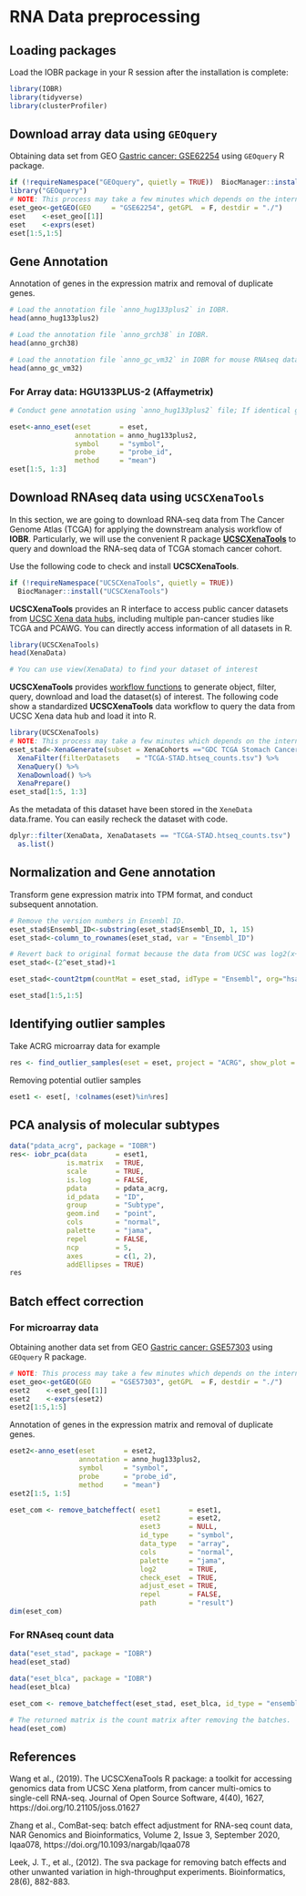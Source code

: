 
# **RNA Data preprocessing**
## Loading packages

Load the IOBR package in your R session after the installation is complete:
```r
library(IOBR)
library(tidyverse)
library(clusterProfiler)
```

## Download array data using `GEOquery`
Obtaining data set from GEO [Gastric cancer: GSE62254](https://pubmed.ncbi.nlm.nih.gov/25894828/) using `GEOquery` R package.
```r
if (!requireNamespace("GEOquery", quietly = TRUE))  BiocManager::install("GEOquery")
library("GEOquery")
# NOTE: This process may take a few minutes which depends on the internet connection speed. Please wait for its completion.
eset_geo<-getGEO(GEO     = "GSE62254", getGPL  = F, destdir = "./")
eset    <-eset_geo[[1]]
eset    <-exprs(eset)
eset[1:5,1:5]
```

## Gene Annotation

Annotation of genes in the expression matrix and removal of duplicate genes.
```r
# Load the annotation file `anno_hug133plus2` in IOBR.
head(anno_hug133plus2)

```

```r
# Load the annotation file `anno_grch38` in IOBR.
head(anno_grch38)

```

```r
# Load the annotation file `anno_gc_vm32` in IOBR for mouse RNAseq data
head(anno_gc_vm32)

```

### For Array data: HGU133PLUS-2 (Affaymetrix)
```r

# Conduct gene annotation using `anno_hug133plus2` file; If identical gene symbols exists, these genes would be ordered by the mean expression levels. The gene symbol with highest mean expression level is selected and remove others. 

eset<-anno_eset(eset       = eset,
                annotation = anno_hug133plus2,
                symbol     = "symbol",
                probe      = "probe_id",
                method     = "mean")
eset[1:5, 1:3]
```

## Download RNAseq data using `UCSCXenaTools`

In this section, we are going to download RNA-seq data from The Cancer Genome Atlas (TCGA) for applying the downstream analysis workflow of **IOBR**. Particularly, we will use the convenient R package [**UCSCXenaTools**](https://cran.r-project.org/web/packages/UCSCXenaTools/vignettes/USCSXenaTools.html) to query and download the RNA-seq data of TCGA stomach cancer cohort.

Use the following code to check and install **UCSCXenaTools**.

```r
if (!requireNamespace("UCSCXenaTools", quietly = TRUE))  
  BiocManager::install("UCSCXenaTools")
```

**UCSCXenaTools** provides an R interface to access public cancer datasets from [UCSC Xena data hubs](https://xenabrowser.net/datapages/), including multiple pan-cancer studies like TCGA and PCAWG. You can directly access information of all datasets in R.

```r
library(UCSCXenaTools)
head(XenaData)

# You can use view(XenaData) to find your dataset of interest
```

**UCSCXenaTools** provides [workflow functions](https://cran.r-project.org/web/packages/UCSCXenaTools/vignettes/USCSXenaTools.html#workflow) to generate object, filter, query, download and load the dataset(s) of interest. The following code show a standardized **UCSCXenaTools** data workflow to query the data from UCSC Xena data hub and load it into R.

```r
library(UCSCXenaTools)
# NOTE: This process may take a few minutes which depends on the internet connection speed. Please wait for its completion.
eset_stad<-XenaGenerate(subset = XenaCohorts =="GDC TCGA Stomach Cancer (STAD)") %>% 
  XenaFilter(filterDatasets    = "TCGA-STAD.htseq_counts.tsv") %>% 
  XenaQuery() %>%
  XenaDownload() %>% 
  XenaPrepare()
eset_stad[1:5, 1:3]
```

As the metadata of this dataset have been stored in the `XeneData` data.frame. You can easily recheck the dataset with code.

```r
dplyr::filter(XenaData, XenaDatasets == "TCGA-STAD.htseq_counts.tsv") |> 
  as.list()
```


## Normalization and Gene annotation
Transform gene expression matrix into TPM format, and conduct subsequent annotation. 
```r

# Remove the version numbers in Ensembl ID.
eset_stad$Ensembl_ID<-substring(eset_stad$Ensembl_ID, 1, 15)
eset_stad<-column_to_rownames(eset_stad, var = "Ensembl_ID")

# Revert back to original format because the data from UCSC was log2(x+1)transformed.
eset_stad<-(2^eset_stad)+1

eset_stad<-count2tpm(countMat = eset_stad, idType = "Ensembl", org="hsa", source = "local" )

eset_stad[1:5,1:5]
```

## Identifying outlier samples

Take ACRG microarray data for example
```r

res <- find_outlier_samples(eset = eset, project = "ACRG", show_plot = TRUE)
```

Removing potential outlier samples
```r
eset1 <- eset[, !colnames(eset)%in%res]
```

## PCA analysis of molecular subtypes

```r
data("pdata_acrg", package = "IOBR")
res<- iobr_pca(data       = eset1,
              is.matrix   = TRUE,
              scale       = TRUE,
              is.log      = FALSE,
              pdata       = pdata_acrg, 
              id_pdata    = "ID", 
              group       = "Subtype",
              geom.ind    = "point", 
              cols        = "normal",
              palette     = "jama", 
              repel       = FALSE,
              ncp         = 5,
              axes        = c(1, 2),
              addEllipses = TRUE)
res
```


## Batch effect correction

### For microarray data
Obtaining another data set from GEO [Gastric cancer: GSE57303](https://www.ncbi.nlm.nih.gov/pubmed/24935174/) using `GEOquery` R package.
```r
# NOTE: This process may take a few minutes which depends on the internet connection speed. Please wait for its completion.
eset_geo<-getGEO(GEO     = "GSE57303", getGPL  = F, destdir = "./")
eset2    <-eset_geo[[1]]
eset2    <-exprs(eset2)
eset2[1:5,1:5]
```

Annotation of genes in the expression matrix and removal of duplicate genes.
```r
eset2<-anno_eset(eset       = eset2,
                 annotation = anno_hug133plus2,
                 symbol     = "symbol",
                 probe      = "probe_id",
                 method     = "mean")
eset2[1:5, 1:5]
```


```r
eset_com <- remove_batcheffect( eset1       = eset1,  
                                eset2       = eset2,   
                                eset3       = NULL,
                                id_type     = "symbol",
                                data_type   = "array", 
                                cols        = "normal", 
                                palette     = "jama", 
                                log2        = TRUE, 
                                check_eset  = TRUE,
                                adjust_eset = TRUE,
                                repel       = FALSE,
                                path        = "result")
dim(eset_com)
```


### For RNAseq count data

```r

data("eset_stad", package = "IOBR")
head(eset_stad)

data("eset_blca", package = "IOBR")
head(eset_blca)

eset_com <- remove_batcheffect(eset_stad, eset_blca, id_type = "ensembl", data_type = "count")

# The returned matrix is the count matrix after removing the batches.
head(eset_com)
```

## References

Wang et al., (2019). The UCSCXenaTools R package: a toolkit for accessing genomics data from UCSC Xena platform, from cancer multi-omics to single-cell RNA-seq. Journal of Open Source Software, 4(40), 1627, https://doi.org/10.21105/joss.01627

Zhang et al., ComBat-seq: batch effect adjustment for RNA-seq count data, NAR Genomics and Bioinformatics, Volume 2, Issue 3, September 2020, lqaa078, https://doi.org/10.1093/nargab/lqaa078

Leek, J. T., et al., (2012). The sva package for removing batch effects and other unwanted variation in high-throughput experiments. Bioinformatics, 28(6), 882-883.


